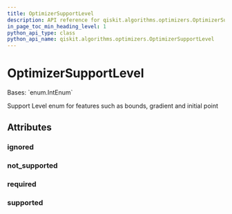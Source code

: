 ```yaml
---
title: OptimizerSupportLevel
description: API reference for qiskit.algorithms.optimizers.OptimizerSupportLevel
in_page_toc_min_heading_level: 1
python_api_type: class
python_api_name: qiskit.algorithms.optimizers.OptimizerSupportLevel
---
```


# OptimizerSupportLevel

<Class id="qiskit.algorithms.optimizers.OptimizerSupportLevel" isDedicatedPage={true} github="https://github.com/qiskit/qiskit/tree/stable/0.18/qiskit/algorithms/optimizers/optimizer.py" signature="OptimizerSupportLevel(value)" modifiers="class">
  Bases: `enum.IntEnum`

  Support Level enum for features such as bounds, gradient and initial point

  ## Attributes

  ### ignored

  <Attribute id="qiskit.algorithms.optimizers.OptimizerSupportLevel.ignored" attributeValue="1" />

  ### not\_supported

  <Attribute id="qiskit.algorithms.optimizers.OptimizerSupportLevel.not_supported" attributeValue="0" />

  ### required

  <Attribute id="qiskit.algorithms.optimizers.OptimizerSupportLevel.required" attributeValue="3" />

  ### supported

  <Attribute id="qiskit.algorithms.optimizers.OptimizerSupportLevel.supported" attributeValue="2" />
</Class>


